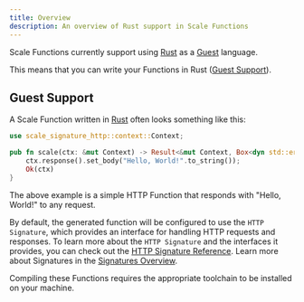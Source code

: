 ```yaml
---
title: Overview
description: An overview of Rust support in Scale Functions
---
```


Scale Functions currently support using [Rust](https://www.rust-lang.org) as a [Guest](#guest-support) language.

This means that you can write your Functions in Rust ([Guest Support](#guest-support)).

## Guest Support

A Scale Function written in [Rust](https://www.rust-lang.org) often looks something like this:

```rust scale.rs
use scale_signature_http::context::Context;

pub fn scale(ctx: &mut Context) -> Result<&mut Context, Box<dyn std::error::Error>> {
    ctx.response().set_body("Hello, World!".to_string());
    Ok(ctx)
}
```

The above example is a simple HTTP Function that responds with "Hello, World!" to any request.

By default, the generated function will be configured to use the `HTTP Signature`,
which provides an interface for handling HTTP requests and responses. To learn more about the `HTTP Signature` and the
interfaces it provides, you can check out the [HTTP Signature Reference](/signatures/http). Learn more about Signatures in the [Signatures Overview](/signatures/overview).

Compiling these Functions requires the appropriate toolchain to be installed on your machine.

<Snippet file="install-rust-toolchain.mdx" />
